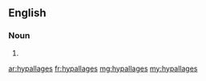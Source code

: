 ==English==

===Noun===
{{head|en|plural}}

# {{plural of|hypallage|lang=en}}

[[ar:hypallages]]
[[fr:hypallages]]
[[mg:hypallages]]
[[my:hypallages]]